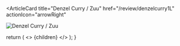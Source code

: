 <ArticleCard
  title="Denzel Curry / Zuu"
  href="/review/denzelcurry1L"
  actionIcon="arrowRight"
>

![Denzel Curry / Zuu](../../images/cd/denzelcurry1L.jpg)

</ArticleCard>

  return (
    <>
      {children}
    </>
  );
}